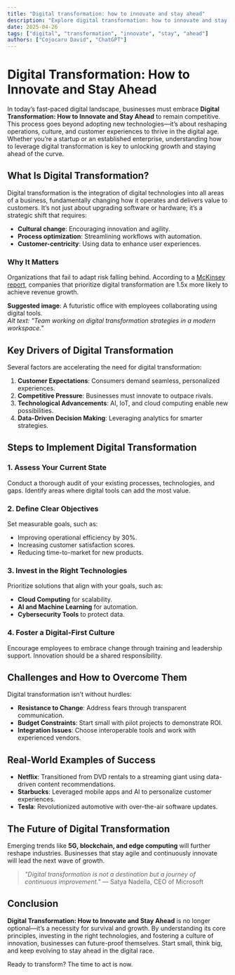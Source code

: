 ```yaml
---
title: "Digital transformation: how to innovate and stay ahead"
description: "Explore digital transformation: how to innovate and stay ahead in this detailed guide, offering insights, strategies, and practical tips to enhance your understanding and application of the topic."
date: 2025-04-26
tags: ["digital", "transformation", "innovate", "stay", "ahead"]
authors: ["Cojocaru David", "ChatGPT"]
---
```


# Digital Transformation: How to Innovate and Stay Ahead  

In today’s fast-paced digital landscape, businesses must embrace **Digital Transformation: How to Innovate and Stay Ahead** to remain competitive. This process goes beyond adopting new technologies—it’s about reshaping operations, culture, and customer experiences to thrive in the digital age. Whether you’re a startup or an established enterprise, understanding how to leverage digital transformation is key to unlocking growth and staying ahead of the curve.  

## What Is Digital Transformation?  

Digital transformation is the integration of digital technologies into all areas of a business, fundamentally changing how it operates and delivers value to customers. It’s not just about upgrading software or hardware; it’s a strategic shift that requires:  

- **Cultural change**: Encouraging innovation and agility.  
- **Process optimization**: Streamlining workflows with automation.  
- **Customer-centricity**: Using data to enhance user experiences.  

### Why It Matters  
Organizations that fail to adapt risk falling behind. According to a [McKinsey report](https://www.mckinsey.com/), companies that prioritize digital transformation are 1.5x more likely to achieve revenue growth.  

**Suggested image**: A futuristic office with employees collaborating using digital tools.  
*Alt text: "Team working on digital transformation strategies in a modern workspace."*  

## Key Drivers of Digital Transformation  

Several factors are accelerating the need for digital transformation:  

1. **Customer Expectations**: Consumers demand seamless, personalized experiences.  
2. **Competitive Pressure**: Businesses must innovate to outpace rivals.  
3. **Technological Advancements**: AI, IoT, and cloud computing enable new possibilities.  
4. **Data-Driven Decision Making**: Leveraging analytics for smarter strategies.  

## Steps to Implement Digital Transformation  

### 1. Assess Your Current State  
Conduct a thorough audit of your existing processes, technologies, and gaps. Identify areas where digital tools can add the most value.  

### 2. Define Clear Objectives  
Set measurable goals, such as:  
- Improving operational efficiency by 30%.  
- Increasing customer satisfaction scores.  
- Reducing time-to-market for new products.  

### 3. Invest in the Right Technologies  
Prioritize solutions that align with your goals, such as:  
- **Cloud Computing** for scalability.  
- **AI and Machine Learning** for automation.  
- **Cybersecurity Tools** to protect data.  

### 4. Foster a Digital-First Culture  
Encourage employees to embrace change through training and leadership support. Innovation should be a shared responsibility.  

## Challenges and How to Overcome Them  

Digital transformation isn’t without hurdles:  

- **Resistance to Change**: Address fears through transparent communication.  
- **Budget Constraints**: Start small with pilot projects to demonstrate ROI.  
- **Integration Issues**: Choose interoperable tools and work with experienced vendors.  

## Real-World Examples of Success  

- **Netflix**: Transitioned from DVD rentals to a streaming giant using data-driven content recommendations.  
- **Starbucks**: Leveraged mobile apps and AI to personalize customer experiences.  
- **Tesla**: Revolutionized automotive with over-the-air software updates.  

## The Future of Digital Transformation  

Emerging trends like **5G, blockchain, and edge computing** will further reshape industries. Businesses that stay agile and continuously innovate will lead the next wave of growth.  

> *"Digital transformation is not a destination but a journey of continuous improvement."* — Satya Nadella, CEO of Microsoft  

## Conclusion  

**Digital Transformation: How to Innovate and Stay Ahead** is no longer optional—it’s a necessity for survival and growth. By understanding its core principles, investing in the right technologies, and fostering a culture of innovation, businesses can future-proof themselves. Start small, think big, and keep evolving to stay ahead in the digital race.  

Ready to transform? The time to act is now.
